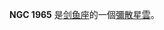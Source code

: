 {{NGCInfoBox|NGCID=NGC 1965|發現者=約翰·弗里德里希·威廉·赫歇爾|發現日期=1835年1月31日|其他編號=ESO 56-SC123|曆元=J2000.0|赤經=5時26分29.1秒
|赤緯=-68°48'23"|星座=剑鱼座|星體=彌散星雲|星等=|表面亮度=|藍等=8}}

'''NGC 1965''' 是[[剑鱼座|剑鱼座]]的一個[[彌散星雲|彌散星雲]]。

{{NGCReference|1965}}
{{Catalogs|NGC=1965}}